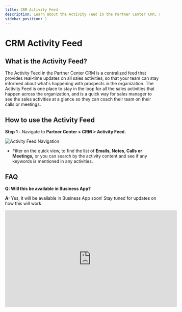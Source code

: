 ```yaml
---
title: CRM Activity Feed
description: Learn about the Activity Feed in the Partner Center CRM, a centralized feed that provides real-time updates on all sales activities.
sidebar_position: 1
---
```


# CRM Activity Feed

## What is the Activity Feed?

The Activity Feed in the Partner Center CRM is a centralized feed that provides real-time updates on all sales activities, so that your team can stay informed about what's happening with prospects in the organization. The Activity Feed is one place to stay in the loop for all the sales activities that happen across the organization, and is a quick way for sales manager to see the sales activities at a glance so they can coach their team on their calls or meetings.

## How to use the Activity Feed

**Step 1 -** Navigate to **Partner Center > CRM > Activity Feed.**

![Activity Feed Navigation](/img/crm/activity-feed/activity-feed-navigation.png)

- Filter on the quick view, to find the list of **Emails, Notes, Calls or Meetings,** or you can search by the activity content and see if any keywords is mentioned in any activities.

## FAQ

**Q: Will this be available in Business App?**

**A:** Yes, it will be available in Business App soon! Stay tuned for updates on how this will work.

<iframe 
  src="https://www.youtube-nocookie.com/embed/LyHT_ZZWOks" 
  width="560" 
  height="315" 
  frameBorder="0" 
  allow="accelerometer; autoplay; clipboard-write; encrypted-media; gyroscope; picture-in-picture" 
  allowFullScreen
></iframe>